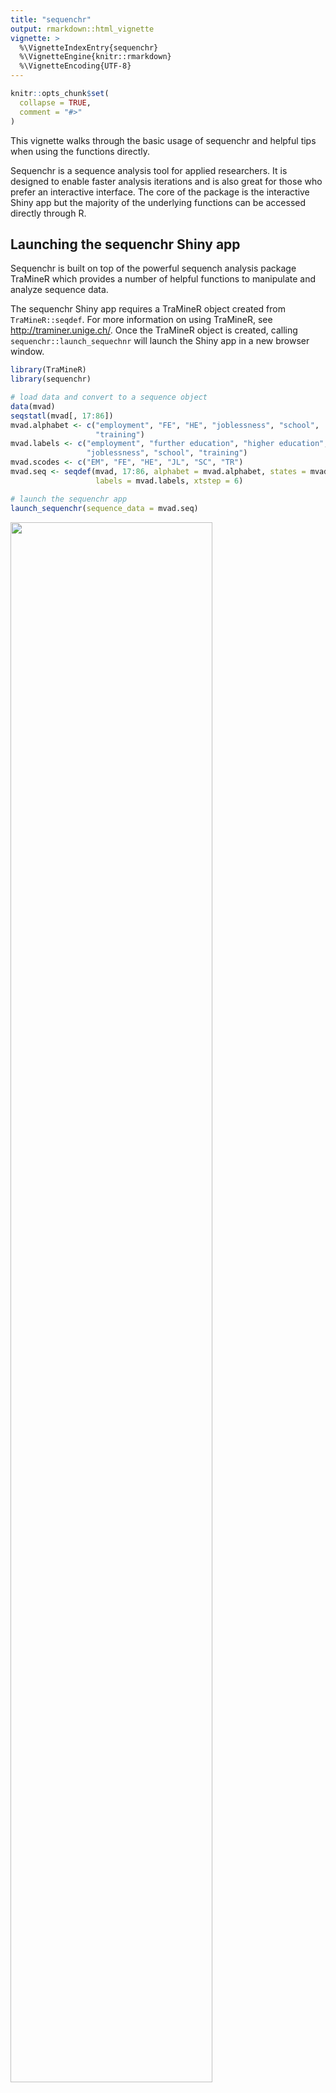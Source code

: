```yaml
---
title: "sequenchr"
output: rmarkdown::html_vignette
vignette: >
  %\VignetteIndexEntry{sequenchr}
  %\VignetteEngine{knitr::rmarkdown}
  %\VignetteEncoding{UTF-8}
---
```


```r
knitr::opts_chunk$set(
  collapse = TRUE,
  comment = "#>"
)
```

This vignette walks through the basic usage of sequenchr and helpful tips when using the functions directly.

Sequenchr is a sequence analysis tool for applied researchers. It is designed to enable faster analysis iterations and is also great for those who prefer an interactive interface. The core of the package is the interactive Shiny app but the majority of the underlying functions can be accessed directly through R.

## Launching the sequenchr Shiny app

Sequenchr is built on top of the powerful sequench analysis package TraMineR which provides a number of helpful functions to manipulate and analyze sequence data.

The sequenchr Shiny app requires a TraMineR object created from `TraMineR::seqdef`. For more information on using TraMineR, see [http://traminer.unige.ch/](http://traminer.unige.ch/). Once the TraMineR object is created, calling `sequenchr::launch_sequechnr` will launch the Shiny app in a new browser window.

```r
library(TraMineR)
library(sequenchr)

# load data and convert to a sequence object
data(mvad)
seqstatl(mvad[, 17:86])
mvad.alphabet <- c("employment", "FE", "HE", "joblessness", "school",
                   "training")
mvad.labels <- c("employment", "further education", "higher education",
                 "joblessness", "school", "training")
mvad.scodes <- c("EM", "FE", "HE", "JL", "SC", "TR")
mvad.seq <- seqdef(mvad, 17:86, alphabet = mvad.alphabet, states = mvad.scodes,
                   labels = mvad.labels, xtstep = 6)
```
```r
# launch the sequenchr app
launch_sequenchr(sequence_data = mvad.seq)
```

<p align="left">
<img src="screenshot.png" width=80%>
</p>

The sequenchr app displays plotting of the state sequences and hierarchical clustering. Distance methods, clustering methods, and seperation metrics can be specified on the left side. Cluster labels can also be downloaded as a .csv if you wish to use them directly within R.

Passing a dataframe to the optional argument `covariates_data` within `sequenchr::launch_sequenchr` will visualize the covariates and split them based on cluster membership. The covariates data is matched to the `sequence_data` via row position so both contain the same number of rows.

```r
covariates_data <- data.frame(x1 = rnorm(nrow(mvad.seq)), 
                              x2 = rnorm(nrow(mvad.seq)))
launch_sequenchr(mvad.seq, covariates_data)
```


## Using the sequenchr functions directly

The functions that power the sequenchr app can also be used directly. All plotting functions start with sequenchr::plot_* and most require a tidy dataframe created from the TraMineR object. 

The tidy dataframe is created via `sequenchr::tidy_sequench_data` and then is passed to the `sequenchr::plot_* functions`.

```r
# tidy the data
seq_def_tidy <- tidy_sequence_data(mvad.seq)

# plot the sequence index
plot_sequence_index(seq_def_tidy)
```

### Modifying plots

Plots are standard ggplot2 objects and can be customized using ggplot2 syntax. For example, the theme, scales, and labels can be modified by calling their respective functions on `sequenchr::plot_*` output, concatenated with `+`.

```r
library(ggplot2)
theme_set(theme_minimal())
p <- plot_sequence_index(seq_def_tidy)

p +
  scale_x_continuous(breaks = seq(0, 70, by = 5)) +
  labs(title = 'My seqI plot',
       subtitle = 'A helpful subtitle',
       x = 'Month',
       fill = 'States',
       caption = 'Data from McVicar and Anyadike-Danes') +
  theme(legend.position = 'bottom')
```

### Managing identical legends across plots

Sequence analysis results are often presented in intricate plots requiring, at times, significant cognitive burden on inexperienced readers. Maintaining identical color schemes across your various plots can help reduce the burden. Each of the `sequenchr::plot_*` functions includes a `color_mapping` argument that specifies each state's color ensuring identical legends across yours plots.

The `viridis` color palette (accessed through the package of the same name) is recommended for its advantages for colorblind readers and greyscale printing. See more [here](https://cran.r-project.org/web/packages/viridis/vignettes/intro-to-viridis.html).

```r
# establish color mapping 
alphbt <- TraMineR::alphabet(mvad.seq)
color_mapping <- viridis::viridis_pal()(length(alphbt))
names(color_mapping) <- alphbt

# plot it
plot_sequence_index(seq_def_tidy, color_mapping = color_mapping)
plot_modal(seq_def_tidy, color_mapping = color_mapping)
```
```r
# plot just the legend
plot_legend(color_mapping)
```

### Managing cluster labels between dendrogram and plot_* functions

Often the clusters produced by dendrograms have different labels than those produced by `stats::cutree` resulting in different cluster labels for `sequenchr::plot_dendrogram` and other `sequenchr::plot_*` functions. This is mitigated by using `sequenchr::label_clusters` to cut the tree into k clusters. The resulting numbered labels match the dendrogram labels left-to-right.

```r
# cluster the data
dist_matrix <- TraMineR::seqdist(seqdata = mvad.seq, method = "DHD")
cluster_model <- fastcluster::hclust(d = as.dist(dist_matrix), method = 'ward.D2')

# plot the dendrogram
plot_dendrogram(cluster_model, k = 5)
# get the cluster labels
cluster_labels <- label_clusters(cluster_model, k = 5)
```
```r
# pass those labels to plot_* functions
plot_sequence_index(seq_def_tidy,
                    color_mapping = color_mapping,
                    cluster_labels = cluster_labels)
```

